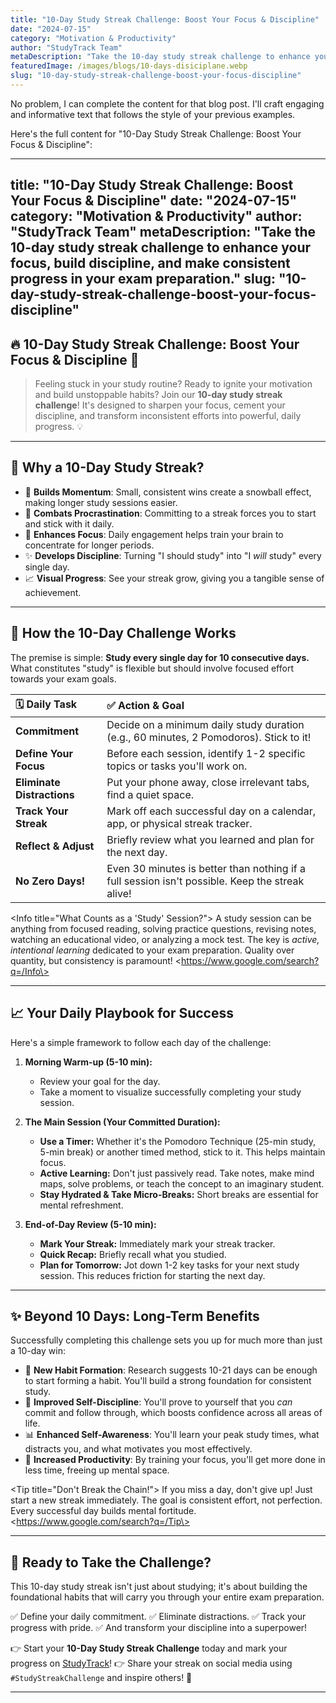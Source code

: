 ```yaml
---
title: "10-Day Study Streak Challenge: Boost Your Focus & Discipline"
date: "2024-07-15"
category: "Motivation & Productivity"
author: "StudyTrack Team"
metaDescription: "Take the 10-day study streak challenge to enhance your focus, build discipline, and make consistent progress in your exam preparation."
featuredImage: /images/blogs/10-days-disiciplane.webp
slug: "10-day-study-streak-challenge-boost-your-focus-discipline"
---
```

No problem, I can complete the content for that blog post. I'll craft engaging and informative text that follows the style of your previous examples.

Here's the full content for "10-Day Study Streak Challenge: Boost Your Focus & Discipline":

-----

## title: "10-Day Study Streak Challenge: Boost Your Focus & Discipline" date: "2024-07-15" category: "Motivation & Productivity" author: "StudyTrack Team" metaDescription: "Take the 10-day study streak challenge to enhance your focus, build discipline, and make consistent progress in your exam preparation." slug: "10-day-study-streak-challenge-boost-your-focus-discipline"

## 🔥 **10-Day Study Streak Challenge: Boost Your Focus & Discipline** 🚀

> Feeling stuck in your study routine? Ready to ignite your motivation and build unstoppable habits? Join our **10-day study streak challenge**\! It's designed to sharpen your focus, cement your discipline, and transform inconsistent efforts into powerful, daily progress. 💡

-----

## 🤔 Why a 10-Day Study Streak?

  * 💪 **Builds Momentum**: Small, consistent wins create a snowball effect, making longer study sessions easier.
  * 🎯 **Combats Procrastination**: Committing to a streak forces you to start and stick with it daily.
  * 🧠 **Enhances Focus**: Daily engagement helps train your brain to concentrate for longer periods.
  * ✨ **Develops Discipline**: Turning "I should study" into "I *will* study" every single day.
  * 📈 **Visual Progress**: See your streak grow, giving you a tangible sense of achievement.

-----

## 🔑 How the 10-Day Challenge Works

The premise is simple: **Study every single day for 10 consecutive days.** What constitutes "study" is flexible but should involve focused effort towards your exam goals.

| 🗓️ Daily Task         | ✅ Action & Goal                                                                  |
| :-------------------- | :-------------------------------------------------------------------------------- |
| **Commitment** | Decide on a minimum daily study duration (e.g., 60 minutes, 2 Pomodoros). Stick to it\! |
| **Define Your Focus** | Before each session, identify 1-2 specific topics or tasks you'll work on.           |
| **Eliminate Distractions** | Put your phone away, close irrelevant tabs, find a quiet space.                |
| **Track Your Streak** | Mark off each successful day on a calendar, app, or physical streak tracker.        |
| **Reflect & Adjust** | Briefly review what you learned and plan for the next day.                        |
| **No Zero Days\!** | Even 30 minutes is better than nothing if a full session isn't possible. Keep the streak alive\! |

\<Info title="What Counts as a 'Study' Session?"\>
A study session can be anything from focused reading, solving practice questions, revising notes, watching an educational video, or analyzing a mock test. The key is *active, intentional learning* dedicated to your exam preparation. Quality over quantity, but consistency is paramount\!
\<https://www.google.com/search?q=/Info\>

-----

## 📈 Your Daily Playbook for Success

Here's a simple framework to follow each day of the challenge:

1.  **Morning Warm-up (5-10 min):**

      * Review your goal for the day.
      * Take a moment to visualize successfully completing your study session.

2.  **The Main Session (Your Committed Duration):**

      * **Use a Timer:** Whether it's the Pomodoro Technique (25-min study, 5-min break) or another timed method, stick to it. This helps maintain focus.
      * **Active Learning:** Don't just passively read. Take notes, make mind maps, solve problems, or teach the concept to an imaginary student.
      * **Stay Hydrated & Take Micro-Breaks:** Short breaks are essential for mental refreshment.

3.  **End-of-Day Review (5-10 min):**

      * **Mark Your Streak:** Immediately mark your streak tracker.
      * **Quick Recap:** Briefly recall what you studied.
      * **Plan for Tomorrow:** Jot down 1-2 key tasks for your next study session. This reduces friction for starting the next day.

-----

## ✨ Beyond 10 Days: Long-Term Benefits

Successfully completing this challenge sets you up for much more than just a 10-day win:

  * 💪 **New Habit Formation**: Research suggests 10-21 days can be enough to start forming a habit. You'll build a strong foundation for consistent study.
  * 🧠 **Improved Self-Discipline**: You'll prove to yourself that you *can* commit and follow through, which boosts confidence across all areas of life.
  * 📊 **Enhanced Self-Awareness**: You'll learn your peak study times, what distracts you, and what motivates you most effectively.
  * 🚀 **Increased Productivity**: By training your focus, you'll get more done in less time, freeing up mental space.

\<Tip title="Don't Break the Chain\!"\>
If you miss a day, don't give up\! Just start a new streak immediately. The goal is consistent effort, not perfection. Every successful day builds mental fortitude.
\<https://www.google.com/search?q=/Tip\>

-----

## 🌟 Ready to Take the Challenge?

This 10-day study streak isn't just about studying; it's about building the foundational habits that will carry you through your entire exam preparation.

✅ Define your daily commitment.
✅ Eliminate distractions.
✅ Track your progress with pride.
✅ And transform your discipline into a superpower\!

👉 Start your **10-Day Study Streak Challenge** today and mark your progress on [StudyTrack](https://www.google.com/search?q=/)\!
👉 Share your streak on social media using `#StudyStreakChallenge` and inspire others\! 🌟

-----